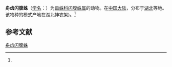 {{Speciesbox
| name = 舟齿闪腹蛛
| status = 
| status_system = 
| image = 
| genus = Hypselistes
| species = acutidens
| authority = (Gao et al, 1989)<ref name='id13257'>{{cite web| url =http://www.bioinfo.cn/db05/BjdwSpecies.php?action=view&id=13257| title =舟齿闪腹蛛| work =《中国动物物种编目数据库》| publisher =中国科学院微生物研究所| author =中国科学院动物研究所| accessdate =2009-04-28| deadurl =yes| archiveurl =https://web.archive.org/web/20160305001335/http://www.bioinfo.cn/db05/BjdwSpecies.php?action=view&id=13257| archivedate =2016-03-05}}</ref>
}}

'''舟齿闪腹蛛'''（[[学名|学名]]：{{lang|la|''Hypselistes acutidens''}}）为[[皿蛛科|皿蛛科]][[闪腹蛛属|闪腹蛛属]]的动物。在[[中国大陆|中国大陆]]，分布于[[湖北|湖北]]等地。该物种的模式产地在湖北神农架)。<ref name='id13257'/>

== 参考文献 ==
{{reflist}}

{{Wikispecies|Hypselistes acutidens}}
{{Taxonbar|from=Q2481420}}

[[Category:闪腹蛛属|舟齿闪腹蛛]]


{{蜘蛛小作品}}